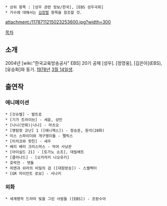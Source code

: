  * 상위 항목 : [성우 관련 정보/한국], [EBS 성우극회]
 * 가수에 대해서는 [[김창렬]] 항목을 참조할 것.

attachment:/1178711215023253600.jpg?width=300

[[목차]]
== 소개 ==
2004년 [wiki:"한국교육방송공사" EBS] 20기 공채 [성우]. [정영웅], [김은아](EBS), [유승화]와 동기. [[1978년]] [[3월 14일]]생.

== 출연작 ==
=== 애니메이션 ===
 * [갓슈벨] - 발트로
 * [기가 트라이브] - 세윤, 상민
 * [나나(만화)|나나] - 마츠오
 * [명탐정 코난] 1 ([애니맥스]) - 정승준, 원석(28화)
 * 미스 스파이더와 개구쟁이들 - 펠릭스
 * [미치코와 핫친] - 세우
 * 베리 배리 크리스마스 - 악어 사냥꾼
 * [아이실드 21] - [토가노 쇼조], 데빌배트
 * [클라나드] - [오카자키 나오유키]
 * 호박전 - 맷돌
 * 히맨과 쉬라의 비밀의 검 ([대원방송]) - 스켈렉터
 * [GR 자이언트 로보] - 사나키
=== 외화 ===
 * 세계명작 드라마 빛을 그린 사람들 ([EBS]) - 프랑수아

